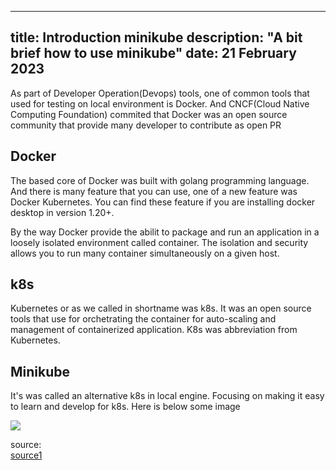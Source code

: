 ---
title: Introduction minikube
description: "A bit brief how to use minikube"
date: 21 February 2023
----

As part of Developer Operation(Devops) tools, one of common tools that used for testing on local environment is Docker. And CNCF(Cloud Native Computing Foundation) commited that Docker was an open source community that provide many developer to contribute as open PR

## Docker

The based core of Docker was built with golang programming language. And there is many feature that you can use, one of a new feature was Docker Kubernetes.
You can find these feature if you are installing docker desktop in version 1.20+. 

By the way Docker provide the abilit to package and run an application in a loosely isolated environment called container. The isolation and security allows you to run many container simultaneously on a given host. 

## k8s
Kubernetes or as we called in shortname was k8s. It was an open source tools that use for orchetrating the container for auto-scaling and management of containerized application. K8s was abbreviation from Kubernetes.

## Minikube 
It's was called an alternative k8s in local engine. Focusing on making it easy to learn and develop for k8s. Here is below some image

<img src="https://minikube.sigs.k8s.io/images/screenshot.png" />



source:  
[source1](https://minikube.sigs.k8s.io/docs/start/)

